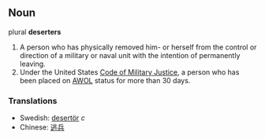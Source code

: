 ==Noun==

plural '''deserters'''

#A person who has physically removed him- or herself from the control or direction of a military or naval unit with the intention of permanently leaving.
#Under the United States [[Code of Military Justice]], a person who has been placed on [[AWOL]] status for more than 30 days.

===Translations===
*Swedish: [[desertör]] ''c''
*Chinese: [[逃兵]]